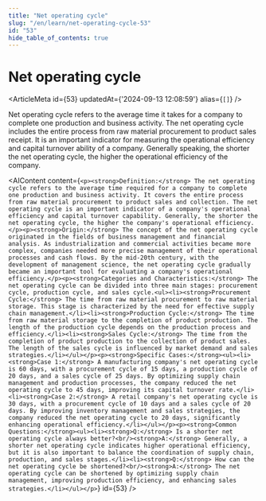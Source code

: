 ```yaml
---
title: "Net operating cycle"
slug: "/en/learn/net-operating-cycle-53"
id: "53"
hide_table_of_contents: true
---
```



# Net operating cycle

<ArticleMeta id={53} updatedAt={'2024-09-13 12:08:59'} alias={`[]`} />
<div className='border-solid border-b border-t-0 my-4 border-[var(--ifm-color-gray-300)]' />

Net operating cycle refers to the average time it takes for a company to complete one production and business activity. The net operating cycle includes the entire process from raw material procurement to product sales receipt. It is an important indicator for measuring the operational efficiency and capital turnover ability of a company. Generally speaking, the shorter the net operating cycle, the higher the operational efficiency of the company.

<AIContent content={`<p><strong>Definition:</strong> The net operating cycle refers to the average time required for a company to complete one production and business activity. It covers the entire process from raw material procurement to product sales and collection. The net operating cycle is an important indicator of a company's operational efficiency and capital turnover capability. Generally, the shorter the net operating cycle, the higher the company's operational efficiency.</p><p><strong>Origin:</strong> The concept of the net operating cycle originated in the fields of business management and financial analysis. As industrialization and commercial activities became more complex, companies needed more precise management of their operational processes and cash flows. By the mid-20th century, with the development of management science, the net operating cycle gradually became an important tool for evaluating a company's operational efficiency.</p><p><strong>Categories and Characteristics:</strong> The net operating cycle can be divided into three main stages: procurement cycle, production cycle, and sales cycle.<ul><li><strong>Procurement Cycle:</strong> The time from raw material procurement to raw material storage. This stage is characterized by the need for effective supply chain management.</li><li><strong>Production Cycle:</strong> The time from raw material storage to the completion of product production. The length of the production cycle depends on the production process and efficiency.</li><li><strong>Sales Cycle:</strong> The time from the completion of product production to the collection of product sales. The length of the sales cycle is influenced by market demand and sales strategies.</li></ul></p><p><strong>Specific Cases:</strong><ul><li><strong>Case 1:</strong> A manufacturing company's net operating cycle is 60 days, with a procurement cycle of 15 days, a production cycle of 20 days, and a sales cycle of 25 days. By optimizing supply chain management and production processes, the company reduced the net operating cycle to 45 days, improving its capital turnover rate.</li><li><strong>Case 2:</strong> A retail company's net operating cycle is 30 days, with a procurement cycle of 10 days and a sales cycle of 20 days. By improving inventory management and sales strategies, the company reduced the net operating cycle to 20 days, significantly enhancing operational efficiency.</li></ul></p><p><strong>Common Questions:</strong><ul><li><strong>Q:</strong> Is a shorter net operating cycle always better?<br/><strong>A:</strong> Generally, a shorter net operating cycle indicates higher operational efficiency, but it is also important to balance the coordination of supply chain, production, and sales stages.</li><li><strong>Q:</strong> How can the net operating cycle be shortened?<br/><strong>A:</strong> The net operating cycle can be shortened by optimizing supply chain management, improving production efficiency, and enhancing sales strategies.</li></ul></p>`} id={53} />
